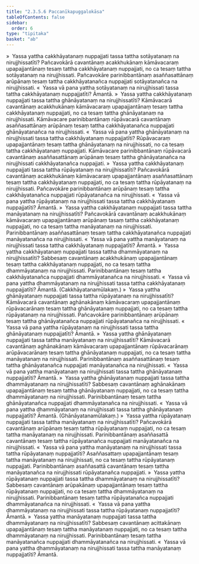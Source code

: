 ```yaml
---
title: "2.3.5.6 Paccanīkapuggalokāsa"
tableOfContents: false
sidebar:
  order: 6
type: "tipitaka"
basket: "ab"
---
```



<DynamicBreadcrumb />

<Division number="244">

<Paragraph number="1869">
»  Yassa yattha cakkhāyatanaṃ nuppajjati tassa tattha sotāyatanaṃ na nirujjhissatīti?
</Paragraph>

<Paragraph number="1870">
Pañcavokārā cavantānaṃ acakkhukānaṃ kāmāvacaraṃ upapajjantānaṃ tesaṃ tattha cakkhāyatanaṃ nuppajjati, no ca tesaṃ tattha sotāyatanaṃ na nirujjhissati. Pañcavokāre parinibbantānaṃ asaññasattānaṃ arūpānaṃ tesaṃ tattha cakkhāyatanañca nuppajjati sotāyatanañca na nirujjhissati.
</Paragraph>

<Paragraph number="1871">
«  Yassa vā pana yattha sotāyatanaṃ na nirujjhissati tassa tattha cakkhāyatanaṃ nuppajjatīti? Āmantā.
</Paragraph>

<Paragraph number="1872">
»  Yassa yattha cakkhāyatanaṃ nuppajjati tassa tattha ghānāyatanaṃ na nirujjhissatīti?
</Paragraph>

<Paragraph number="1873">
Kāmāvacarā cavantānaṃ acakkhukānaṃ kāmāvacaraṃ upapajjantānaṃ tesaṃ tattha cakkhāyatanaṃ nuppajjati, no ca tesaṃ tattha ghānāyatanaṃ na nirujjhissati. Kāmāvacare parinibbantānaṃ rūpāvacarā cavantānaṃ asaññasattānaṃ arūpānaṃ tesaṃ tattha cakkhāyatanañca nuppajjati ghānāyatanañca na nirujjhissati.
</Paragraph>

<Paragraph number="1874">
«  Yassa vā pana yattha ghānāyatanaṃ na nirujjhissati tassa tattha cakkhāyatanaṃ nuppajjatīti?
</Paragraph>

<Paragraph number="1875">
Rūpāvacaraṃ upapajjantānaṃ tesaṃ tattha ghānāyatanaṃ na nirujjhissati, no ca tesaṃ tattha cakkhāyatanaṃ nuppajjati. Kāmāvacare parinibbantānaṃ rūpāvacarā cavantānaṃ asaññasattānaṃ arūpānaṃ tesaṃ tattha ghānāyatanañca na nirujjhissati cakkhāyatanañca nuppajjati.
</Paragraph>

<Paragraph number="1876">
»  Yassa yattha cakkhāyatanaṃ nuppajjati tassa tattha rūpāyatanaṃ na nirujjhissatīti?
</Paragraph>

<Paragraph number="1877">
Pañcavokārā cavantānaṃ acakkhukānaṃ kāmāvacaraṃ upapajjantānaṃ asaññasattānaṃ tesaṃ tattha cakkhāyatanaṃ nuppajjati, no ca tesaṃ tattha rūpāyatanaṃ na nirujjhissati. Pañcavokāre parinibbantānaṃ arūpānaṃ tesaṃ tattha cakkhāyatanañca nuppajjati rūpāyatanañca na nirujjhissati.
</Paragraph>

<Paragraph number="1878">
«  Yassa vā pana yattha rūpāyatanaṃ na nirujjhissati tassa tattha cakkhāyatanaṃ nuppajjatīti? Āmantā.
</Paragraph>

<Paragraph number="1879">
»  Yassa yattha cakkhāyatanaṃ nuppajjati tassa tattha manāyatanaṃ na nirujjhissatīti?
</Paragraph>

<Paragraph number="1880">
Pañcavokārā cavantānaṃ acakkhukānaṃ kāmāvacaraṃ upapajjantānaṃ arūpānaṃ tasaṃ tattha cakkhāyatanaṃ nuppajjati, no ca tesaṃ tattha manāyatanaṃ na nirujjhissati. Parinibbantānaṃ asaññasattānaṃ tesaṃ tattha cakkhāyatanañca nuppajjati manāyatanañca na nirujjhissati.
</Paragraph>

<Paragraph number="1881">
«  Yassa vā pana yattha manāyatanaṃ na nirujjhissati tassa tattha cakkhāyatanaṃ nuppajjatīti? Āmantā.
</Paragraph>

<Paragraph number="1882">
»  Yassa yattha cakkhāyatanaṃ nuppajjati tassa tattha dhammāyatanaṃ na nirujjhissatīti?
</Paragraph>

<Paragraph number="1883">
Sabbesaṃ cavantānaṃ acakkhukānaṃ upapajjantānaṃ tesaṃ tattha cakkhāyatanaṃ nuppajjati, no ca tesaṃ tattha dhammāyatanaṃ na nirujjhissati. Parinibbantānaṃ tesaṃ tattha cakkhāyatanañca nuppajjati dhammāyatanañca na nirujjhissati.
</Paragraph>

<Paragraph number="1884">
«  Yassa vā pana yattha dhammāyatanaṃ na nirujjhissati tassa tattha cakkhāyatanaṃ nuppajjatīti? Āmantā. (Cakkhāyatanamūlakaṃ.)
</Paragraph>

</Division>
<Division number="245">

<Paragraph number="1885">
»  Yassa yattha ghānāyatanaṃ nuppajjati tassa tattha rūpāyatanaṃ na nirujjhissatīti?
</Paragraph>

<Paragraph number="1886">
Kāmāvacarā cavantānaṃ aghānakānaṃ kāmāvacaraṃ upapajjantānaṃ rūpāvacarānaṃ tesaṃ tattha ghānāyatanaṃ nuppajjati, no ca tesaṃ tattha rūpāyatanaṃ na nirujjhissati. Pañcavokāre parinibbantānaṃ arūpānaṃ tesaṃ tattha ghānāyatanañca nuppajjati rūpāyatanañca na nirujjhissati.
</Paragraph>

<Paragraph number="1887">
«  Yassa vā pana yattha rūpāyatanaṃ na nirujjhissati tassa tattha ghānāyatanaṃ nuppajjatīti? Āmantā.
</Paragraph>

<Paragraph number="1888">
»  Yassa yattha ghānāyatanaṃ nuppajjati tassa tattha manāyatanaṃ na nirujjhissatīti?
</Paragraph>

<Paragraph number="1889">
Kāmāvacarā cavantānaṃ aghānakānaṃ kāmāvacaraṃ upapajjantānaṃ rūpāvacarānaṃ arūpāvacarānaṃ tesaṃ tattha ghānāyatanaṃ nuppajjati, no ca tesaṃ tattha manāyatanaṃ na nirujjhissati. Parinibbantānaṃ asaññasattānaṃ tesaṃ tattha ghānāyatanañca nuppajjati manāyatanañca na nirujjhissati.
</Paragraph>

<Paragraph number="1890">
«  Yassa vā pana yattha manāyatanaṃ na nirujjhissati tassa tattha ghānāyatanaṃ nuppajjatīti? Āmantā.
</Paragraph>

<Paragraph number="1891">
»  Yassa yattha ghānāyatanaṃ nuppajjati tassa tattha dhammāyatanaṃ na nirujjhissatīti?
</Paragraph>

<Paragraph number="1892">
Sabbesaṃ cavantānaṃ aghānakānaṃ upapajjantānaṃ tesaṃ tattha ghānāyatanaṃ nuppajjati, no ca tesaṃ tattha dhammāyatanaṃ na nirujjhissati. Parinibbantānaṃ tesaṃ tattha ghānāyatanañca nuppajjati dhammāyatanañca na nirujjhissati.
</Paragraph>

<Paragraph number="1893">
«  Yassa vā pana yattha dhammāyatanaṃ na nirujjhissati tassa tattha ghānāyatanaṃ nuppajjatīti? Āmantā. (Ghānāyatanamūlakaṃ.)
</Paragraph>

</Division>
<Division number="246">

<Paragraph number="1894">
»  Yassa yattha rūpāyatanaṃ nuppajjati tassa tattha manāyatanaṃ na nirujjhissatīti?
</Paragraph>

<Paragraph number="1895">
Pañcavokārā cavantānaṃ arūpānaṃ tesaṃ tattha rūpāyatanaṃ nuppajjati, no ca tesaṃ tattha manāyatanaṃ na nirujjhissati. Parinibbantānaṃ asaññasattā cavantānaṃ tesaṃ tattha rūpāyatanañca nuppajjati manāyatanañca na nirujjhissati.
</Paragraph>

<Paragraph number="1896">
«  Yassa vā pana yattha manāyatanaṃ na nirujjhissati tassa tattha rūpāyatanaṃ nuppajjatīti?
</Paragraph>

<Paragraph number="1897">
Asaññasattaṃ upapajjantānaṃ tesaṃ tattha manāyatanaṃ na nirujjhissati, no ca tesaṃ tattha rūpāyatanaṃ nuppajjati. Parinibbantānaṃ asaññasattā cavantānaṃ tesaṃ tattha manāyatanañca na nirujjhissati rūpāyatanañca nuppajjati.
</Paragraph>

<Paragraph number="1898">
»  Yassa yattha rūpāyatanaṃ nuppajjati tassa tattha dhammāyatanaṃ na nirujjhissatīti?
</Paragraph>

<Paragraph number="1899">
Sabbesaṃ cavantānaṃ arūpakānaṃ upapajjantānaṃ tesaṃ tattha rūpāyatanaṃ nuppajjati, no ca tesaṃ tattha dhammāyatanaṃ na nirujjhissati. Parinibbantānaṃ tesaṃ tattha rūpāyatanañca nuppajjati dhammāyatanañca na nirujjhissati.
</Paragraph>

<Paragraph number="1900">
«  Yassa vā pana yattha dhammāyatanaṃ na nirujjhissati tassa tattha rūpāyatanaṃ nuppajjatīti? Āmantā.
</Paragraph>

</Division>
<Division number="247">

<Paragraph number="1901">
»  Yassa yattha manāyatanaṃ nuppajjati tassa tattha dhammāyatanaṃ na nirujjhissatīti?
</Paragraph>

<Paragraph number="1902">
Sabbesaṃ cavantānaṃ acittakānaṃ upapajjantānaṃ tesaṃ tattha manāyatanaṃ nuppajjati, no ca tesaṃ tattha dhammāyatanaṃ na nirujjhissati. Parinibbantānaṃ tesaṃ tattha manāyatanañca nuppajjati dhammāyatanañca na nirujjhissati.
</Paragraph>

<Paragraph number="1903">
«  Yassa vā pana yattha dhammāyatanaṃ na nirujjhissati tassa tattha manāyatanaṃ nuppajjatīti? Āmantā.
</Paragraph>
</Division>